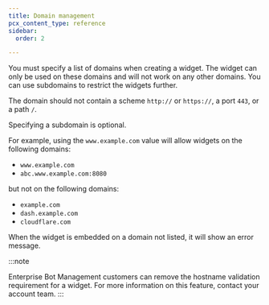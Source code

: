 ```yaml
---
title: Domain management
pcx_content_type: reference
sidebar:
  order: 2

---
```


You must specify a list of domains when creating a widget. The widget can only be used on these domains and will not work on any other domains. You can use subdomains to restrict the widgets further.

The domain should not contain a scheme `http://` or `https://`, a port `443`, or a path `/`.

Specifying a subdomain is optional.

For example, using the `www.example.com` value will allow widgets on the following domains:

- `www.example.com`
- `abc.www.example.com:8080`

but not on the following domains:

- `example.com`
- `dash.example.com`
- `cloudflare.com`

When the widget is embedded on a domain not listed, it will show an error message.

:::note

Enterprise Bot Management customers can remove the hostname validation requirement for a widget. For more information on this feature, contact your account team. 
:::
